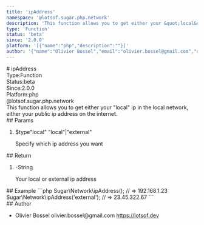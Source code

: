 ```yaml
---
title: 'ipAddress'
namespace: '@lotsof.sugar.php.network'
description: 'This function allows you to get either your &quot;local&quot; ip in the local network, either your public ip address on the internet.'
type: 'Function'
status: 'beta'
since: '2.0.0'
platform: '[{"name":"php","description":""}]'
author: '{"name":"Olivier Bossel","email":"olivier.bossel@gmail.com","url":"https://lotsof.dev"}'
---
```

<div class="docmap-mdx">
# ipAddress
<div class="_metas">
<div class="_type"><span class="_type-label">Type:</span><span class="_type-value">Function</span></div>
<div class="_status"><span class="_status-label">Status:</span><span class="_status-value -beta">beta</span></div>
<div class="_since"><span class="_since-label">Since:</span><span class="_since-value">2.0.0</span></div>
<div class="_platform"><span class="_platform-label">Platform:</span><span class="_platform-value -php">php</span></div>
</div>
<div class="_namespace">@lotsof.sugar.php.network</div>
<div class="_description typo-lead typo-format">
This function allows you to get either your &quot;local&quot; ip in the local network, either
your public ip address on the internet.
</div>
<div class="_params">
## Params
<ol class="_list">
<li class="_item">
<span class="_name">$type</span><span class="_default">&quot;local&quot;</span> <span class="_type">&quot;local&quot;&vert;&quot;external&quot;</span>
<p class="_description">Specify which ip address you want</p>
</li>
</ol>
</div>
<div class="_return">
## Return
<ol class="_list">
<li class="_item">
<span class="_default">-</span><span class="_type">String</span>
<p class="_description">Your local or external ip address</p>
</li>
</ol>
</div>
<div class="_examples">
## Example
```php
Sugar\Network\ipAddress(); // => 192.168.1.23
Sugar\Network\ipAddress('external'); // => 23.45.322.67
```
</div>
<div class="_author">
## Author
<ul class="_list">
<li class="_item">
<span class="_name">Olivier Bossel</span>
<span class="_email">olivier.bossel@gmail.com</span>
<a href="https://lotsof.dev" target="_blank" class="_url">https://lotsof.dev</a>
</li>
</ul>
</div>
</div>